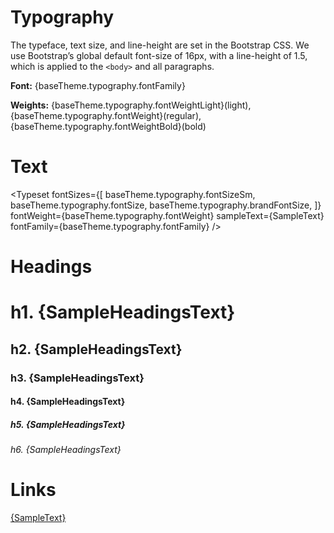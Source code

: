 
<Meta title="Design Tokens/Typography" />


# Typography

The typeface, text size, and line-height are set in the Bootstrap CSS. We use Bootstrap’s global default font-size of
16px, with a line-height of 1.5, which is applied to the `<body>` and all paragraphs.

**Font:** {baseTheme.typography.fontFamily}

**Weights:** {baseTheme.typography.fontWeightLight}(light), {baseTheme.typography.fontWeight}(regular),
{baseTheme.typography.fontWeightBold}(bold)

# Text

<Typeset
  fontSizes={[
    baseTheme.typography.fontSizeSm,
    baseTheme.typography.fontSize,
    baseTheme.typography.brandFontSize,
  ]}
  fontWeight={baseTheme.typography.fontWeight}
  sampleText={SampleText}
  fontFamily={baseTheme.typography.fontFamily}
/>

# Headings

<Unstyled>

<h1>h1. {SampleHeadingsText}</h1>
<h2>h2. {SampleHeadingsText}</h2>
<h3>h3. {SampleHeadingsText}</h3>
<h4>h4. {SampleHeadingsText}</h4>
<h5>h5. {SampleHeadingsText}</h5>
<h6>h6. {SampleHeadingsText}</h6>

</Unstyled>

# Links

<Unstyled>

  <a href="packages/design-system/src/lib/stories/design-tokens#">{SampleText}</a>

</Unstyled>
